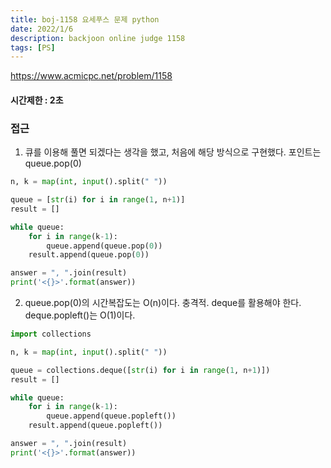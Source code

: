```yaml
---
title: boj-1158 요세푸스 문제 python
date: 2022/1/6
description: backjoon online judge 1158
tags: [PS]
---
```


https://www.acmicpc.net/problem/1158

#### 시간제한 : 2초

### 접근
1. 큐를 이용해 풀면 되겠다는 생각을 했고, 처음에 해당 방식으로 구현했다. 포인트는 queue.pop(0)
```python
n, k = map(int, input().split(" "))

queue = [str(i) for i in range(1, n+1)]
result = []

while queue:
    for i in range(k-1):
        queue.append(queue.pop(0))
    result.append(queue.pop(0))

answer = ", ".join(result)
print('<{}>'.format(answer))
```

2. queue.pop(0)의 시간복잡도는 O(n)이다. 충격적. deque를 활용해야 한다. deque.popleft()는 O(1)이다.
```python
import collections

n, k = map(int, input().split(" "))

queue = collections.deque([str(i) for i in range(1, n+1)])
result = []

while queue:
    for i in range(k-1):
        queue.append(queue.popleft())
    result.append(queue.popleft())

answer = ", ".join(result)
print('<{}>'.format(answer))
```
